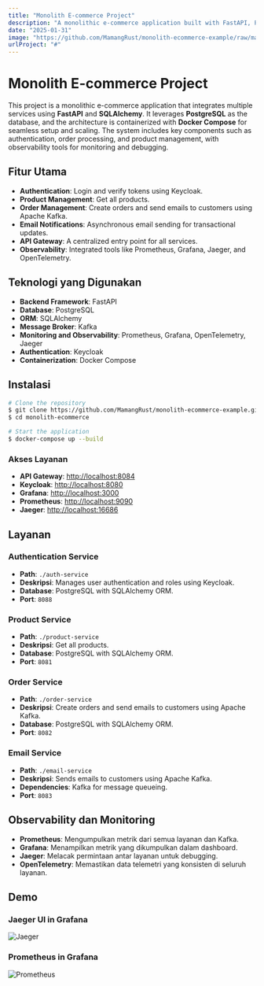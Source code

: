 ```yaml
---
title: "Monolith E-commerce Project"
description: "A monolithic e-commerce application built with FastAPI, PostgreSQL, and Kafka."
date: "2025-01-31"
image: "https://github.com/MamangRust/monolith-ecommerce-example/raw/main/images/jaeger.png?raw=true"
urlProject: "#"
---
```


# Monolith E-commerce Project

This project is a monolithic e-commerce application that integrates multiple services using **FastAPI** and **SQLAlchemy**. It leverages **PostgreSQL** as the database, and the architecture is containerized with **Docker Compose** for seamless setup and scaling. The system includes key components such as authentication, order processing, and product management, with observability tools for monitoring and debugging.

## Fitur Utama
- **Authentication**: Login and verify tokens using Keycloak.
- **Product Management**: Get all products.
- **Order Management**: Create orders and send emails to customers using Apache Kafka.
- **Email Notifications**: Asynchronous email sending for transactional updates.
- **API Gateway**: A centralized entry point for all services.
- **Observability**: Integrated tools like Prometheus, Grafana, Jaeger, and OpenTelemetry.

## Teknologi yang Digunakan
- **Backend Framework**: FastAPI
- **Database**: PostgreSQL
- **ORM**: SQLAlchemy
- **Message Broker**: Kafka
- **Monitoring and Observability**: Prometheus, Grafana, OpenTelemetry, Jaeger
- **Authentication**: Keycloak
- **Containerization**: Docker Compose

## Instalasi
```bash
# Clone the repository
$ git clone https://github.com/MamangRust/monolith-ecommerce-example.git
$ cd monolith-ecommerce

# Start the application
$ docker-compose up --build
```

### Akses Layanan
- **API Gateway**: [http://localhost:8084](http://localhost:8084)
- **Keycloak**: [http://localhost:8080](http://localhost:8080)
- **Grafana**: [http://localhost:3000](http://localhost:3000)
- **Prometheus**: [http://localhost:9090](http://localhost:9090)
- **Jaeger**: [http://localhost:16686](http://localhost:16686)

## Layanan
### Authentication Service
- **Path**: `./auth-service`
- **Deskripsi**: Manages user authentication and roles using Keycloak.
- **Database**: PostgreSQL with SQLAlchemy ORM.
- **Port**: `8088`

### Product Service
- **Path**: `./product-service`
- **Deskripsi**: Get all products.
- **Database**: PostgreSQL with SQLAlchemy ORM.
- **Port**: `8081`

### Order Service
- **Path**: `./order-service`
- **Deskripsi**: Create orders and send emails to customers using Apache Kafka.
- **Database**: PostgreSQL with SQLAlchemy ORM.
- **Port**: `8082`

### Email Service
- **Path**: `./email-service`
- **Deskripsi**: Sends emails to customers using Apache Kafka.
- **Dependencies**: Kafka for message queueing.
- **Port**: `8083`

## Observability dan Monitoring
- **Prometheus**: Mengumpulkan metrik dari semua layanan dan Kafka.
- **Grafana**: Menampilkan metrik yang dikumpulkan dalam dashboard.
- **Jaeger**: Melacak permintaan antar layanan untuk debugging.
- **OpenTelemetry**: Memastikan data telemetri yang konsisten di seluruh layanan.

## Demo
### Jaeger UI in Grafana
![Jaeger](https://github.com/MamangRust/monolith-ecommerce-example/raw/main/images/jaeger.png?raw=true)

### Prometheus in Grafana
![Prometheus](https://github.com/MamangRust/monolith-ecommerce-example/blob/main/images/promethus.png?raw=true)
